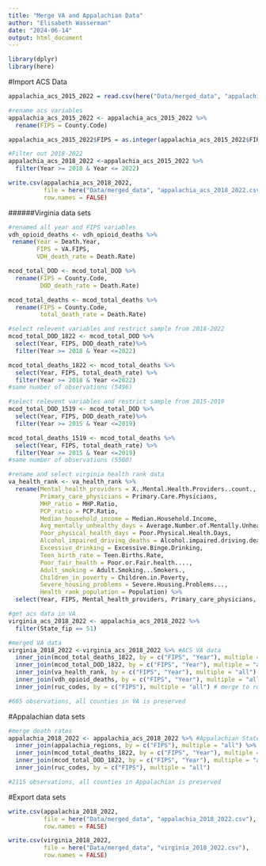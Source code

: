```yaml
---
title: "Merge VA and Appalachian Data"
author: "Elisabeth Wasserman"
date: "2024-06-14"
output: html_document
---
```

```r
library(dplyr)
library(here)
```

#Import ACS Data
```r
appalachia_acs_2015_2022 = read.csv(here("Data/merged_data", "appalachia_acs_2015_2022.csv"), sep = ",", header = TRUE)
```

```r
#rename acs variables
appalachia_acs_2015_2022 <- appalachia_acs_2015_2022 %>%
  rename(FIPS = County.Code)

appalachia_acs_2015_2022$FIPS = as.integer(appalachia_acs_2015_2022$FIPS)
```

```r
#Filter out 2018-2022
appalachia_acs_2018_2022 <-appalachia_acs_2015_2022 %>%
  filter(Year >= 2018 & Year <= 2022)
```

```r
write.csv(appalachia_acs_2018_2022, 
          file = here("Data/merged_data", "appalachia_acs_2018_2022.csv"),
          row.names = FALSE) 
```

######Virginia data sets

```r
#renamed all year and FIPS variables
vdh_opioid_deaths <- vdh_opioid_deaths %>%
 rename(Year = Death.Year,
        FIPS = VA.FIPS,
        VDH_death_rate = Death.Rate)

mcod_total_DOD <- mcod_total_DOD %>%
  rename(FIPS = County.Code,
         DOD_death_rate = Death.Rate) 

mcod_total_deaths <- mcod_total_deaths %>%
  rename(FIPS = County.Code,
         total_death_rate = Death.Rate) 

```

```r
#select relevent variables and restrict sample from 2018-2022
mcod_total_DOD_1822 <- mcod_total_DOD %>%
  select(Year, FIPS, DOD_death_rate)%>%
  filter(Year >= 2018 & Year <=2022)

mcod_total_deaths_1822 <- mcod_total_deaths %>%
  select(Year, FIPS, total_death_rate) %>%
  filter(Year >= 2018 & Year <=2022)
#same number of observations (5496)

#select relevent variables and restrict sample from 2015-2019
mcod_total_DOD_1519 <- mcod_total_DOD %>%
  select(Year, FIPS, DOD_death_rate)%>%
  filter(Year >= 2015 & Year <=2019)

mcod_total_deaths_1519 <- mcod_total_deaths %>%
  select(Year, FIPS, total_death_rate) %>%
  filter(Year >= 2015 & Year <=2019)
#same number of observations (5500)
```

```r
#rename and select virginia health rank data
va_health_rank <- va_health_rank %>%
  rename(Mental_health_providers = X..Mental.Health.Providers..count.,
         Primary_care_physicians = Primary.Care.Physicians,
         MHP_ratio = MHP.Ratio,
         PCP_ratio = PCP.Ratio,
         Median_household_income = Median.Household.Income,
         Avg_mentally_unhealthy_days = Average.Number.of.Mentally.Unhealthy.in.30.Days, 
         Poor_physical_health_days = Poor.Physical.Health.Days,
         Alcohol_impaired_driving_deaths = Alcohol.impaired.driving.deaths....,
         Excessive_drinking = Excessive.Binge.Drinking,
         Teen_birth_rate = Teen.Births.Rate,
         Poor_fair_health = Poor.or.Fair.health....,
         Adult_smoking = Adult.Smoking...Smokers.,
         Children_in_poverty = Children.in.Poverty,
         Severe_housing_problems = Severe.Housing.Problems...,
         Health_rank_population = Population) %>%
  select(Year, FIPS, Mental_health_providers, Primary_care_physicians, MHP_ratio, PCP_ratio, Median_household_income, Avg_mentally_unhealthy_days, Alcohol_impaired_driving_deaths, Excessive_drinking, Teen_birth_rate, Poor_fair_health, Adult_smoking, Children_in_poverty, Severe_housing_problems, Health_rank_population)
```


```r
#get acs data in VA
virginia_acs_2018_2022 <- appalachia_acs_2018_2022 %>%
  filter(State_fip == 51) 
```

```r
#merged VA data
virginia_2018_2022 <-virginia_acs_2018_2022 %>% #ACS VA data
  inner_join(mcod_total_deaths_1822, by = c("FIPS", "Year"), multiple = "all") %>% #MCOD all death data
  inner_join(mcod_total_DOD_1822, by = c("FIPS", "Year"), multiple = "all") %>% #MCOD DOD death data
  inner_join(va_health_rank, by = c("FIPS", "Year"), multiple = "all") %>% # merge to va health rank
  inner_join(vdh_opioid_deaths, by = c("FIPS", "Year"), multiple = "all") %>% # merge to vdh opioid deaths
  inner_join(ruc_codes, by = c("FIPS"), multiple = "all") # merge to ruc codes

#665 observations, all counties in VA is preserved
```

#Appalachian data sets

```r
#merge death rates
appalachia_2018_2022 <- appalachia_acs_2018_2022 %>% #Appalachian States ACS data
  inner_join(appalachia_regions, by = c("FIPS"), multiple = "all") %>% #filter all counties in Appalachian
  inner_join(mcod_total_deaths_1822, by = c("FIPS", "Year"), multiple = "all") %>% #MCOD all death data
  inner_join(mcod_total_DOD_1822, by = c("FIPS", "Year"), multiple = "all") %>% #MCOD DOD death data
  inner_join(ruc_codes, by = c("FIPS"), multiple = "all") 

#2115 observations, all counties in Appalachian is preserved
```

#Export data sets
```r
write.csv(appalachia_2018_2022, 
          file = here("Data/merged_data", "appalachia_2018_2022.csv"),
          row.names = FALSE) 

write.csv(virginia_2018_2022, 
          file = here("Data/merged_data", "virginia_2018_2022.csv"),
          row.names = FALSE) 
```


